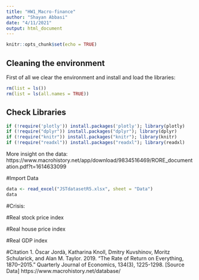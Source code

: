 ---
title: "HW1_Macro-finance"
author: "Shayan Abbasi"
date: "4/11/2021"
output: html_document
---

```{r setup, include=FALSE}
knitr::opts_chunk$set(echo = TRUE)
```



## Cleaning the environment

First of all we clear the environment and install and load the libraries:

```{r}
rm(list = ls()) 
rm(list = ls(all.names = TRUE))
```

## Check Libraries

```{r}
if (!require('plotly')) install.packages('plotly'); library(plotly)
if (!require("dplyr")) install.packages("dplyr"); library(dplyr)
if (!require("knitr")) install.packages("knitr"); library(knitr)
if (!require("readxl")) install.packages("readxl"); library(readxl)
```

More insight on the data: https://www.macrohistory.net/app/download/9834516469/RORE_documentation.pdf?t=1614633099

#Import Data
```{r}
data <- read_excel("JSTdatasetR5.xlsx", sheet = "Data")
data
```

#Crisis: 


#Real stock price index



#Real house price index



#Real GDP index











#Citation
  1. Òscar Jordà, Katharina Knoll, Dmitry Kuvshinov, Moritz Schularick, and Alan M. Taylor. 2019. “The Rate of Return on Everything, 1870–2015.” Quarterly Journal of Economics, 134(3), 1225-1298.
  [Source Data] https://www.macrohistory.net/database/